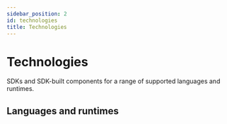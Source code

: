 ```yaml
---
sidebar_position: 2
id: technologies
title: Technologies
---
```


# Technologies

SDKs and SDK-built components for a range of supported languages and runtimes.

## Languages and runtimes


<TechnologiesTable />

